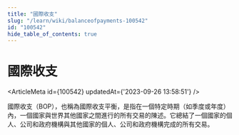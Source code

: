 ```yaml
---
title: "國際收支"
slug: "/learn/wiki/balanceofpayments-100542"
id: "100542"
hide_table_of_contents: true
---
```



# 國際收支

<ArticleMeta id={100542} updatedAt={'2023-09-26 13:58:51'} />
<div className='border-solid border-b border-t-0 my-4 border-[var(--ifm-color-gray-300)]' />

國際收支（BOP），也稱為國際收支平衡，是指在一個特定時期（如季度或年度）內，一個國家與世界其他國家之間進行的所有交易的陳述。它總結了一個國家的個人、公司和政府機構與其他國家的個人、公司和政府機構完成的所有交易。
